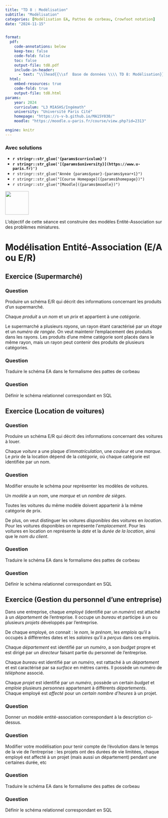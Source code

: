 ```yaml
---
title: "TD 8 : Modélisation"
subtitle: "Modélisation"
categories: [Modélisation EA, Pattes de corbeau, Crowfoot notation]
date: "2024-11-15"


format:
  pdf:
    code-annotations: below
    keep-tex: false
    code-fold: false
    toc: false
    output-file: td8.pdf
    include-in-header:
      - text: "\\lhead{{\\sf  Base de données \\\\ TD 8: Modélisation}}"
  html:
    embed-resources: true
    code-fold: true
    output-file: td8.html
params:
    year: 2024 
    curriculum: "L3 MIASHS/Ingémath"
    university: "Université Paris Cité"
    homepage: "https://s-v-b.github.io/MA15Y030/"
    moodle: "https://moodle.u-paris.fr/course/view.php?id=2313"

engine: knitr
---
```



::: {.content-visible when-profile='solution'} 

::: {.callout-warning}

### Avec solutions

:::

:::

::: {layout="[80,20]"}

::: {#first-column}


- **`r stringr::str_glue('{params$curriculum}')`**
- **`r stringr::str_glue('[{params$university}](https://www.u-paris.fr)')`**
- `r stringr::str_glue("Année {params$year}-{params$year+1}")`
- `r stringr::str_glue("[Course Homepage]({params$homepage})")`  
- `r stringr::str_glue("[Moodle]({params$moodle})")`

::: 

::: {#second-column}
![](../images/UniversiteParis_monogramme_couleur_RVB.png){align="right" style="size:50px;" width=75}
:::

:::


::: {.callout-important title="Objectifs"}

L'objectif de cette séance est construire des modèles Entité-Association sur des problèmes miniatures. 


:::


# Modélisation Entité-Association (E/A ou E/R)

## Exercice (Supermarché)

::: {.callout-note}

### Question 

Produire un schéma E/R qui décrit des informations concernant les
produits d'un supermarché. 

:::


Chaque *produit* a un *nom* et un *prix* et
appartient à une *catégorie*. 

Le supermarché a plusieurs *rayons*, un rayon
étant caractérisé par un *étage* et un *numéro de rangée*. On veut maintenir
l'emplacement des produits dans les rayons. Les produits d'une même
catégorie sont placés dans le même rayon, mais un rayon peut contenir
des produits de plusieurs catégories.


::: {.callout-note}

### Question

Traduire le schéma EA dans le formalisme des pattes de corbeau

:::

::: {.callout-note}

### Question

Définir le schéma relationnel correspondant en SQL

:::


## Exercice (Location de voitures)

::: {.callout-note}

### Question

Produire un schéma E/R qui décrit des informations concernant des voitures à louer. 

:::

Chaque *voiture* a une plaque d'*immatriculation*, une
*couleur* et une *marque*. Le *prix* de la location dépend de la *catégorie*, 
où chaque catégorie est identifiée par un nom.
   
::: {.callout-note}

### Question

Modifier ensuite le schéma pour représenter les modèles de voitures.

:::

Un *modèle* a un *nom*, une *marque* et un *nombre de sièges*. 

Toutes les
voitures du même modèle doivent appartenir à la même catégorie de
prix. 

De plus, on veut distinguer les voitures *disponibles* des
voitures en *location*. Pour les voitures disponibles on représente
l'*emplacement*. Pour les voitures en location on représente la *date*
et la *durée de la location*, ainsi que le *nom du client*.


::: {.callout-note}

### Question

Traduire le schéma EA dans le formalisme des pattes de corbeau

:::

::: {.callout-note}

### Question

Définir le schéma relationnel correspondant en SQL

:::

## Exercice (Gestion du personnel d'une entreprise)

Dans une entreprise, chaque *employé* (identifié par un *numéro*) est
attaché à un *département* de l'entreprise. Il occupe un *bureau* et
participe à un ou plusieurs *projets* développés par l'entreprise.

De chaque employé, on connait : le *nom*, le *prénom*, les *emplois* qu'il a
occupés à différentes dates et les *salaires* qu'il a *perçus* dans ces
emplois.

Chaque *département* est identifié par un *numéro*, a son *budget* propre et
est dirigé par un *directeur* faisant partie du personnel de l'entreprise.

Chaque *bureau* est identifié par un *numéro*, est rattaché à un *département*
et est caractérisé par sa *surface* en mètres carrés. Il possède un numéro
de *téléphone* associé.

Chaque *projet* est identifié par un *numéro*, possède un certain *budget* et
*emploie* plusieurs *personnes* appartenant à différents *départements*.
Chaque employé est *affecté* pour un *certain nombre d'heures* à un projet.

::: {.callout-note}

### Question 

Donner un modèle entité-association correspondant à la description
ci-dessus.

:::



::: {.callout-note}

### Question 

Modifier votre modélisation pour tenir compte de l'évolution dans le
temps de la vie de l'entreprise : les projets ont des durées de vie
limitées, chaque employé est affecté à un projet (mais aussi un
département) pendant une certaines durée, etc

:::



::: {.callout-note}

### Question

Traduire le schéma EA dans le formalisme des pattes de corbeau

:::

::: {.callout-note}

### Question

Définir le schéma relationnel correspondant en SQL

:::
